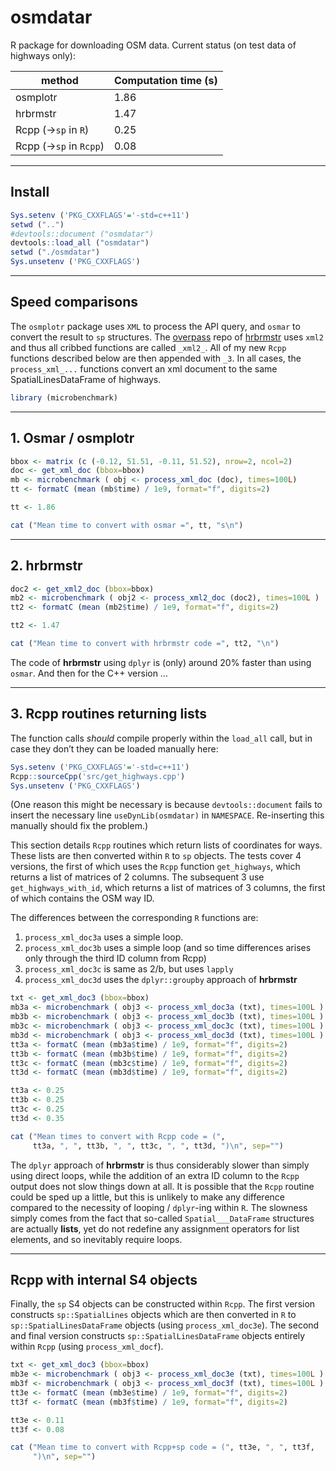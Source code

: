 # osmdatar

R package for downloading OSM data. Current status (on test data of highways
only):

method    |   Computation time (s)
------  | ------    
osmplotr    |   1.86
hrbrmstr    |   1.47    
Rcpp (->`sp` in `R`)    |   0.25
Rcpp (->`sp` in `Rcpp`)    |   0.08


------

## Install

```r
Sys.setenv ('PKG_CXXFLAGS'='-std=c++11')
setwd ("..")
#devtools::document ("osmdatar")
devtools::load_all ("osmdatar")
setwd ("./osmdatar")
Sys.unsetenv ('PKG_CXXFLAGS')
```

-----

## Speed comparisons

The `osmplotr` package uses `XML` to process the API query, and `osmar` to
convert the result to `sp` structures. The
[overpass](https://github.com/hrbrmstr/overpass/) repo of
[hrbrmstr](https://github.com/hrbrmstr) uses `xml2` and thus all cribbed
functions are called `_xml2_`. All of my new `Rcpp` functions described below
are then appended with `_3`.  In all cases, the `process_xml_...` functions
convert an xml document to the same SpatialLinesDataFrame of highways.

```r
library (microbenchmark)
```

-------

## 1. Osmar / osmplotr

```r
bbox <- matrix (c (-0.12, 51.51, -0.11, 51.52), nrow=2, ncol=2) 
doc <- get_xml_doc (bbox=bbox)
mb <- microbenchmark ( obj <- process_xml_doc (doc), times=100L)
tt <- formatC (mean (mb$time) / 1e9, format="f", digits=2)
```
```r
tt <- 1.86
```
```r
cat ("Mean time to convert with osmar =", tt, "s\n")
```

-------

## 2. hrbrmstr

```r
doc2 <- get_xml2_doc (bbox=bbox)
mb2 <- microbenchmark ( obj2 <- process_xml2_doc (doc2), times=100L )
tt2 <- formatC (mean (mb2$time) / 1e9, format="f", digits=2)
```
```r
tt2 <- 1.47
```
```r
cat ("Mean time to convert with hrbrmstr code =", tt2, "\n")
```

The code of **hrbrmstr** using `dplyr` is (only) around 20% faster than using
`osmar`. And then for the C++ version ...

-------

## 3. Rcpp routines returning lists

The function calls *should* compile properly within the `load_all` call, but in
case they don't they can be loaded manually here:
```r
Sys.setenv ('PKG_CXXFLAGS'='-std=c++11')
Rcpp::sourceCpp('src/get_highways.cpp')
Sys.unsetenv ('PKG_CXXFLAGS')
```
(One reason this might be necessary is because `devtools::document` fails to
insert the necessary line `useDynLib(osmdatar)` in `NAMESPACE`. Re-inserting
this manually should fix the problem.)

This section details `Rcpp` routines which return lists of coordinates for ways.
These lists are then converted within `R` to `sp` objects. The tests cover 4
versions, the first of which uses the `Rcpp` function `get_highways`, which
returns a list of matrices of 2 columns.  The subsequent 3 use
`get_highways_with_id`, which returns a list of matrices of 3 columns, the first
of which contains the OSM way ID.

The differences between the corresponding `R` functions are:

1. `process_xml_doc3a` uses a simple loop.
2. `process_xml_doc3b` uses a simple loop (and so time differences arises only
   through the third ID column from Rcpp)
3. `process_xml_doc3c` is same as 2/b, but uses `lapply`
4. `process_xml_doc3d` uses the `dplyr::groupby` approach of **hrbrmstr**

```r
txt <- get_xml_doc3 (bbox=bbox)
mb3a <- microbenchmark ( obj3 <- process_xml_doc3a (txt), times=100L )
mb3b <- microbenchmark ( obj3 <- process_xml_doc3b (txt), times=100L )
mb3c <- microbenchmark ( obj3 <- process_xml_doc3c (txt), times=100L )
mb3d <- microbenchmark ( obj3 <- process_xml_doc3d (txt), times=100L )
tt3a <- formatC (mean (mb3a$time) / 1e9, format="f", digits=2)
tt3b <- formatC (mean (mb3b$time) / 1e9, format="f", digits=2)
tt3c <- formatC (mean (mb3c$time) / 1e9, format="f", digits=2)
tt3d <- formatC (mean (mb3d$time) / 1e9, format="f", digits=2)
```
```r
tt3a <- 0.25
tt3b <- 0.25
tt3c <- 0.25
tt3d <- 0.35
```
```r
cat ("Mean times to convert with Rcpp code = (", 
     tt3a, ", ", tt3b, ", ", tt3c, ", ", tt3d, ")\n", sep="")
```

The `dplyr` approach of **hrbrmstr** is thus considerably slower than simply
using direct loops, while the addition of an extra ID column to the `Rcpp`
output does not slow things down at all. It is possible that the `Rcpp` routine
could be sped up a little, but this is unlikely to make any difference compared
to the necessity of looping / `dplyr`-ing within `R`. The slowness simply comes
from the fact that so-called `Spatial___DataFrame` structures are actually
**lists**, yet do not redefine any assignment operators for list elements, and
so inevitably require loops.

-------

## Rcpp with internal S4 objects

Finally, the `sp` S4 objects can be constructed within `Rcpp`. The first version
constructs `sp::SpatialLines` objects which are then converted in `R` to
`sp::SpatialLinesDataFrame` objects (using `process_xml_doc3e`). The second and
final version constructs `sp::SpatialLinesDataFrame` objects entirely within
`Rcpp` (using `process_xml_docf`).

```r
txt <- get_xml_doc3 (bbox=bbox)
mb3e <- microbenchmark ( obj3 <- process_xml_doc3e (txt), times=100L )
mb3f <- microbenchmark ( obj3 <- process_xml_doc3f (txt), times=100L )
tt3e <- formatC (mean (mb3e$time) / 1e9, format="f", digits=2)
tt3f <- formatC (mean (mb3f$time) / 1e9, format="f", digits=2)
```
```r
tt3e <- 0.11
tt3f <- 0.08
```
```r
cat ("Mean time to convert with Rcpp+sp code = (", tt3e, ", ", tt3f, 
     ")\n", sep="")
```
